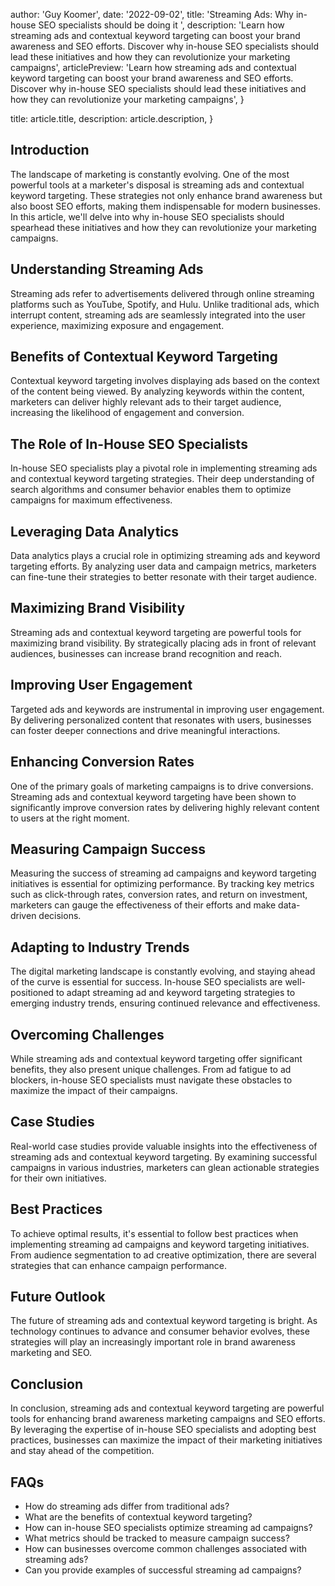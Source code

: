 
  author: 'Guy Koomer',
  date: '2022-09-02',
  title: 'Streaming Ads: Why in-house SEO specialists should be doing it ',
  description:
    'Learn how streaming ads and contextual keyword targeting can boost your brand awareness and SEO efforts. Discover why in-house SEO specialists should lead these initiatives and how they can revolutionize your marketing campaigns',
  articlePreview: 
    'Learn how streaming ads and contextual keyword targeting can boost your brand awareness and SEO efforts. Discover why in-house SEO specialists should lead these initiatives and how they can revolutionize your marketing campaigns',
}

  title: article.title,
  description: article.description,
}






## Introduction
The landscape of marketing is constantly evolving. One of the most powerful tools at a marketer's disposal is streaming ads and contextual keyword targeting. These strategies not only enhance brand awareness but also boost SEO efforts, making them indispensable for modern businesses. In this article, we'll delve into why in-house SEO specialists should spearhead these initiatives and how they can revolutionize your marketing campaigns.

## Understanding Streaming Ads
Streaming ads refer to advertisements delivered through online streaming platforms such as YouTube, Spotify, and Hulu. Unlike traditional ads, which interrupt content, streaming ads are seamlessly integrated into the user experience, maximizing exposure and engagement.

## Benefits of Contextual Keyword Targeting
Contextual keyword targeting involves displaying ads based on the context of the content being viewed. By analyzing keywords within the content, marketers can deliver highly relevant ads to their target audience, increasing the likelihood of engagement and conversion.

## The Role of In-House SEO Specialists
In-house SEO specialists play a pivotal role in implementing streaming ads and contextual keyword targeting strategies. Their deep understanding of search algorithms and consumer behavior enables them to optimize campaigns for maximum effectiveness.

## Leveraging Data Analytics
Data analytics plays a crucial role in optimizing streaming ads and keyword targeting efforts. By analyzing user data and campaign metrics, marketers can fine-tune their strategies to better resonate with their target audience.

## Maximizing Brand Visibility
Streaming ads and contextual keyword targeting are powerful tools for maximizing brand visibility. By strategically placing ads in front of relevant audiences, businesses can increase brand recognition and reach.

## Improving User Engagement
Targeted ads and keywords are instrumental in improving user engagement. By delivering personalized content that resonates with users, businesses can foster deeper connections and drive meaningful interactions.

## Enhancing Conversion Rates
One of the primary goals of marketing campaigns is to drive conversions. Streaming ads and contextual keyword targeting have been shown to significantly improve conversion rates by delivering highly relevant content to users at the right moment.

## Measuring Campaign Success
Measuring the success of streaming ad campaigns and keyword targeting initiatives is essential for optimizing performance. By tracking key metrics such as click-through rates, conversion rates, and return on investment, marketers can gauge the effectiveness of their efforts and make data-driven decisions.

## Adapting to Industry Trends
The digital marketing landscape is constantly evolving, and staying ahead of the curve is essential for success. In-house SEO specialists are well-positioned to adapt streaming ad and keyword targeting strategies to emerging industry trends, ensuring continued relevance and effectiveness.

## Overcoming Challenges
While streaming ads and contextual keyword targeting offer significant benefits, they also present unique challenges. From ad fatigue to ad blockers, in-house SEO specialists must navigate these obstacles to maximize the impact of their campaigns.

## Case Studies
Real-world case studies provide valuable insights into the effectiveness of streaming ads and contextual keyword targeting. By examining successful campaigns in various industries, marketers can glean actionable strategies for their own initiatives.

## Best Practices
To achieve optimal results, it's essential to follow best practices when implementing streaming ad campaigns and keyword targeting initiatives. From audience segmentation to ad creative optimization, there are several strategies that can enhance campaign performance.

## Future Outlook
The future of streaming ads and contextual keyword targeting is bright. As technology continues to advance and consumer behavior evolves, these strategies will play an increasingly important role in brand awareness marketing and SEO.

## Conclusion
In conclusion, streaming ads and contextual keyword targeting are powerful tools for enhancing brand awareness marketing campaigns and SEO efforts. By leveraging the expertise of in-house SEO specialists and adopting best practices, businesses can maximize the impact of their marketing initiatives and stay ahead of the competition.

## FAQs
- How do streaming ads differ from traditional ads?
- What are the benefits of contextual keyword targeting?
- How can in-house SEO specialists optimize streaming ad campaigns?
- What metrics should be tracked to measure campaign success?
- How can businesses overcome common challenges associated with streaming ads?
- Can you provide examples of successful streaming ad campaigns?
